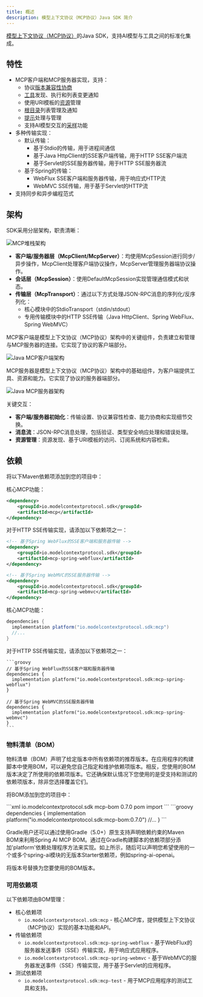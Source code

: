 ```yaml
---
title: 概述
description: 模型上下文协议（MCP协议）Java SDK 简介
---
```


[模型上下文协议（MCP协议）](https://modelcontextprotocol.org/docs/concepts/architecture)的Java SDK，支持AI模型与工具之间的标准化集成。

## 特性

- MCP客户端和MCP服务器实现，支持：
  - 协议[版本兼容性协商](https://spec.modelcontextprotocol.io/specification/2024-11-05/basic/lifecycle/#initialization)
  - [工具](https://spec.modelcontextprotocol.io/specification/2024-11-05/server/tools/)发现、执行和列表变更通知
  - 使用URI模板的[资源](https://spec.modelcontextprotocol.io/specification/2024-11-05/server/resources/)管理
  - [根目录](https://spec.modelcontextprotocol.io/specification/2024-11-05/client/roots/)列表管理及通知
  - [提示](https://spec.modelcontextprotocol.io/specification/2024-11-05/server/prompts/)处理与管理
  - 支持AI模型交互的[采样](https://spec.modelcontextprotocol.io/specification/2024-11-05/client/sampling/)功能
- 多种传输实现：
  - 默认传输：
    - 基于Stdio的传输，用于进程间通信
    - 基于Java HttpClient的SSE客户端传输，用于HTTP SSE客户端流
    - 基于Servlet的SSE服务器传输，用于HTTP SSE服务器流
  - 基于Spring的传输：
    - WebFlux SSE客户端和服务器传输，用于响应式HTTP流
    - WebMVC SSE传输，用于基于Servlet的HTTP流
- 支持同步和异步编程范式

## 架构

SDK采用分层架构，职责清晰：

![MCP堆栈架构](/images/java/mcp-stack.svg)

- **客户端/服务器层（McpClient/McpServer）**：均使用McpSession进行同步/异步操作，McpClient处理客户端协议操作，McpServer管理服务器端协议操作。
- **会话层（McpSession）**：使用DefaultMcpSession实现管理通信模式和状态。
- **传输层（McpTransport）**：通过以下方式处理JSON-RPC消息的序列化/反序列化：
  - 核心模块中的StdioTransport（stdin/stdout）
  - 专用传输模块中的HTTP SSE传输（Java HttpClient、Spring WebFlux、Spring WebMVC）

MCP客户端是模型上下文协议（MCP协议）架构中的关键组件，负责建立和管理与MCP服务器的连接。它实现了协议的客户端部分。

![Java MCP客户端架构](/images/java/java-mcp-client-architecture.jpg)

MCP服务器是模型上下文协议（MCP协议）架构中的基础组件，为客户端提供工具、资源和能力。它实现了协议的服务器端部分。

![Java MCP服务器架构](/images/java/java-mcp-server-architecture.jpg)

关键交互：

- **客户端/服务器初始化**：传输设置、协议兼容性检查、能力协商和实现细节交换。
- **消息流**：JSON-RPC消息处理，包括验证、类型安全响应处理和错误处理。
- **资源管理**：资源发现、基于URI模板的访问、订阅系统和内容检索。

## 依赖

将以下Maven依赖项添加到您的项目中：

<Tabs>
  <Tab title="Maven">
核心MCP功能：

```xml
<dependency>
    <groupId>io.modelcontextprotocol.sdk</groupId>
    <artifactId>mcp</artifactId>
</dependency>
```

对于HTTP SSE传输实现，请添加以下依赖项之一：

```xml
<!-- 基于Spring WebFlux的SSE客户端和服务器传输 -->
<dependency>
    <groupId>io.modelcontextprotocol.sdk</groupId>
    <artifactId>mcp-spring-webflux</artifactId>
</dependency>

<!-- 基于Spring WebMVC的SSE服务器传输 -->
<dependency>
    <groupId>io.modelcontextprotocol.sdk</groupId>
    <artifactId>mcp-spring-webmvc</artifactId>
</dependency>
```
  </Tab>
    <Tab title="Gradle">
核心MCP功能：

  ```groovy
  dependencies {
    implementation platform("io.modelcontextprotocol.sdk:mcp")
    //...
  }
  ```

对于HTTP SSE传输实现，请添加以下依赖项之一：

    ```groovy
    // 基于Spring WebFlux的SSE客户端和服务器传输
    dependencies {
      implementation platform("io.modelcontextprotocol.sdk:mcp-spring-webflux")
    }

    // 基于Spring WebMVC的SSE服务器传输
    dependencies {
      implementation platform("io.modelcontextprotocol.sdk:mcp-spring-webmvc")
    }
    ```
  </Tab>
</Tabs>

### 物料清单（BOM）

物料清单（BOM）声明了给定版本中所有依赖项的推荐版本。在应用程序的构建脚本中使用BOM，可以避免您自己指定和维护依赖项版本。相反，您使用的BOM版本决定了所使用的依赖项版本。它还确保默认情况下您使用的是受支持和测试的依赖项版本，除非您选择覆盖它们。

将BOM添加到您的项目中：

<Tabs>
  <Tab title="Maven">
```xml
<dependencyManagement>
    <dependencies>
        <dependency>
            <groupId>io.modelcontextprotocol.sdk</groupId>
            <artifactId>mcp-bom</artifactId>
            <version>0.7.0</version>
            <type>pom</type>
            <scope>import</scope>
        </dependency>
    </dependencies>
</dependencyManagement>
```
  </Tab>

  <Tab title="Gradle">
```groovy
dependencies {
  implementation platform("io.modelcontextprotocol.sdk:mcp-bom:0.7.0")
  //...
}
```

Gradle用户还可以通过使用Gradle（5.0+）原生支持声明依赖约束的Maven BOM来利用Spring AI MCP BOM。通过在Gradle构建脚本的依赖项部分添加'platform'依赖处理程序方法来实现。如上所示，随后可以声明您希望使用的一个或多个spring-ai模块的无版本Starter依赖项，例如spring-ai-openai。
  </Tab>
</Tabs>

将版本号替换为您要使用的BOM版本。

### 可用依赖项

以下依赖项由BOM管理：

- 核心依赖项
  - `io.modelcontextprotocol.sdk:mcp` - 核心MCP库，提供模型上下文协议（MCP协议）实现的基本功能和API。
- 传输依赖项
  - `io.modelcontextprotocol.sdk:mcp-spring-webflux` - 基于WebFlux的服务器发送事件（SSE）传输实现，用于响应式应用程序。
  - `io.modelcontextprotocol.sdk:mcp-spring-webmvc` - 基于WebMVC的服务器发送事件（SSE）传输实现，用于基于Servlet的应用程序。
- 测试依赖项
  - `io.modelcontextprotocol.sdk:mcp-test` - 用于MCP应用程序的测试工具和支持。